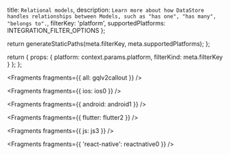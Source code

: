   title: `Relational models`,
  description: `Learn more about how DataStore handles relationships between Models, such as "has one", "has many", "belongs to".`,
  filterKey: 'platform',
  supportedPlatforms: INTEGRATION_FILTER_OPTIONS
};



  return generateStaticPaths(meta.filterKey, meta.supportedPlatforms);
};

  return {
    props: {
      platform: context.params.platform,
      filterKind: meta.filterKey
    }
  };
};


<Fragments fragments={{ all: gqlv2callout }} />


<Fragments fragments={{ ios: ios0 }} />


<Fragments fragments={{ android: android1 }} />


<Fragments fragments={{ flutter: flutter2 }} />


<Fragments fragments={{ js: js3 }} />


<Fragments fragments={{ 'react-native': reactnative0 }} />
